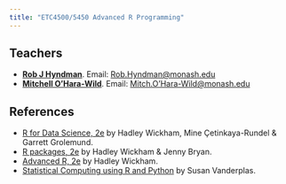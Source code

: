 ```yaml
---
title: "ETC4500/5450 Advanced R Programming"
---
```


## Teachers

* [**Rob J Hyndman**](https://robjhyndman.com). Email: [Rob.Hyndman@monash.edu](mailto:Rob.Hyndman@monash.edu)
* [**Mitchell O'Hara-Wild**](https://mitchelloharawild.com). Email: [Mitch.O'Hara-Wild@monash.edu](mailto:Mitch.O'Hara-Wild@monash.edu)

## References

* [R for Data Science, 2e](https://r4ds.hadley.nz) by Hadley Wickham, Mine Çetinkaya-Rundel & Garrett Grolemund.
* [R packages, 2e](http://r-pkgs.org/) by Hadley Wickham & Jenny Bryan.
* [Advanced R, 2e](https://adv-r.hadley.nz/) by Hadley Wickham.
* [Statistical Computing using R and Python](https://srvanderplas.github.io/stat-computing-r-python/) by Susan Vanderplas.

